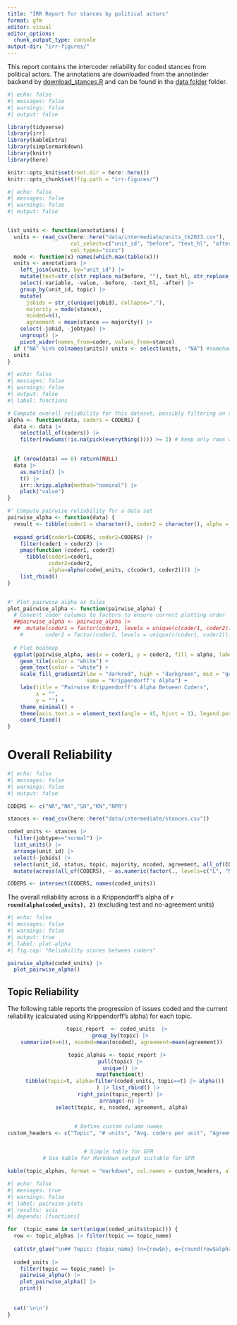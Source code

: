 ```yaml
---
title: "IRR Report for stances by political actors"
format: gfm
editor: visual
editor_options: 
  chunk_output_type: console
output-dir: "irr-figures/"
---
```


This report contains the intercoder reliability for coded stances from political actors. The annotations are downloaded from the annotinder backend by [download_stances.R](download_stances.R) and can be found in the [data folder](https://github.com/vanatteveldt/issuepositions/tree/main/data/intermediate) folder.

```r
#| echo: false
#| messages: false
#| warnings: false
#| output: false

library(tidyverse)
library(irr)
library(kableExtra)
library(simplermarkdown)
library(knitr)
library(here)

knitr::opts_knit$set(root.dir = here::here())
knitr::opts_chunk$set(fig.path = "irr-figures/")
```

```r
#| echo: false
#| messages: false
#| warnings: false
#| output: false


list_units <- function(annotations) {
  units <- read_csv(here::here("data/intermediate/units_tk2023.csv"), 
                    col_select=c("unit_id", "before", "text_hl", "after"), 
                    col_types="cccc") 
  mode <- function(x) names(which.max(table(x)))
  units <- annotations |> 
    left_join(units, by="unit_id") |>
    mutate(text=str_c(str_replace_na(before, ""), text_hl, str_replace_na(after, ""))) |>
    select(-variable, -value, -before, -text_hl, -after) |>
    group_by(unit_id, topic) |>
    mutate(
      jobids = str_c(unique(jobid), collapse=","),
      majority = mode(stance),
      ncoded=n(),
      agreement = mean(stance == majority)) |>
    select(-jobid, -jobtype) |>
    ungroup() |>
    pivot_wider(names_from=coder, values_from=stance)
  if ("NA" %in% colnames(units)) units <- select(units, -"NA") #somehow a column named NA is created with a single value
  units
}

```

```r
#| echo: false
#| messages: false
#| warnings: false
#| output: false
#| label: functions

# Compute overall reliability for this dataset, possibly filtering on specific coders
alpha <- function(data, coders = CODERS) {
  data <- data |>
    select(all_of(coders)) |>  
    filter(rowSums(!is.na(pick(everything()))) >= 2) # keep only rows with at least two values

  
  if (nrow(data) == 0) return(NULL)
  data |> 
    as.matrix() |>
    t() |>
    irr::kripp.alpha(method="nominal") |>
    pluck("value")
}

#' Compute pairwise reliability for a data set
pairwise_alpha <- function(data) {
  result <- tibble(coder1 = character(), coder2 = character(), alpha = numeric())
    
  expand_grid(coder1=CODERS, coder2=CODERS) |>
    filter(coder1 > coder2) |>
    pmap(function (coder1, coder2) 
      tibble(coder1=coder1, 
             coder2=coder2, 
             alpha=alpha(coded_units, c(coder1, coder2)))) |>
    list_rbind()
}


#' Plot pairwise alpha as tiles
plot_pairwise_alpha <- function(pairwise_alpha) {
  # Convert coder columns to factors to ensure correct plotting order
  ##pairwise_alpha <- pairwise_alpha |>
  ##  mutate(coder1 = factor(coder1, levels = unique(c(coder1, coder2))),
    #       coder2 = factor(coder2, levels = unique(c(coder1, coder2))))
  
  # Plot heatmap
  ggplot(pairwise_alpha, aes(x = coder1, y = coder2, fill = alpha, label=round(alpha,2))) +
    geom_tile(color = "white") +
    geom_text(color = "white") +
    scale_fill_gradient2(low = "darkred", high = "darkgreen", mid = "gold", midpoint = 0.5,
                         name = "Krippendorff's Alpha") +
    labs(title = "Pairwise Krippendorff's Alpha Between Coders",
         x = "",
         y = "") +
    theme_minimal() +
    theme(axis.text.x = element_text(angle = 45, hjust = 1), legend.position = "none") +
    coord_fixed()
}
```

# Overall Reliability

```r
#| echo: false
#| messages: false
#| warnings: false
#| output: false

CODERS <- c("NR","NK","SH","KN","NPR")

stances <- read_csv(here::here("data/intermediate/stances.csv"))

coded_units <- stances |>
  filter(jobtype=="normal") |>
  list_units() |>
  arrange(unit_id) |>
  select(-jobids) |> 
  select(unit_id, status, topic, majority, ncoded, agreement, all_of(CODERS)) |>
  mutate(across(all_of(CODERS), ~ as.numeric(factor(., levels=c("L", "N", "R")))))

CODERS <- intersect(CODERS, names(coded_units))
```

The overall reliability across is a Krippendorff's alpha of **`r round(alpha(coded_units), 2)`** (excluding test and no-agreement units)

```r
#| echo: false
#| messages: false
#| warnings: false
#| output: true
#| label: plot-alpha
#| fig.cap: "Reliability scores between coders"

pairwise_alpha(coded_units) |>
  plot_pairwise_alpha()

```

## Topic Reliability

The following table reports the progression of issues coded and the current reliability (calculated using Krippendorff's alpha) for each topic.

<center>

```r

topic_report  <- coded_units  |> 
  group_by(topic) |> 
  summarize(n=n(), ncoded=mean(ncoded), agreement=mean(agreement))

topic_alphas <- topic_report |> 
  pull(topic) |> 
  unique() |> 
  map(function(t) 
    tibble(topic=t, alpha=filter(coded_units, topic==t) |> alpha())
      ) |> list_rbind() |>
  right_join(topic_report) |> 
  arrange(-n) |>
  select(topic, n, ncoded, agreement, alpha)


# Define custom column names
custom_headers <- c("Topic", "# units", "Avg. coders per unit", "Agreement (%)", "Reliability (α)")


# Simple table for GFM
# Use kable for Markdown output suitable for GFM

kable(topic_alphas, format = "markdown", col.names = custom_headers, align = c('l', rep('c', ncol(topic_alphas)-1)), digits=2)
```

</center>

```r
#| echo: false
#| messages: true
#| warnings: false
#| label: pairwise-plots
#| results: asis
#| depends: [functions]

for  (topic_name in sort(unique(coded_units$topic))) {
  row <- topic_alphas |> filter(topic == topic_name)
  
  cat(str_glue("\n## Topic: {topic_name} (n={row$n}, α={round(row$alpha,2)})\n\n"))
  
  coded_units |>
    filter(topic == topic_name) |>
    pairwise_alpha() |>
    plot_pairwise_alpha() |>
    print()
  
  
  cat('\n\n')
}


```
